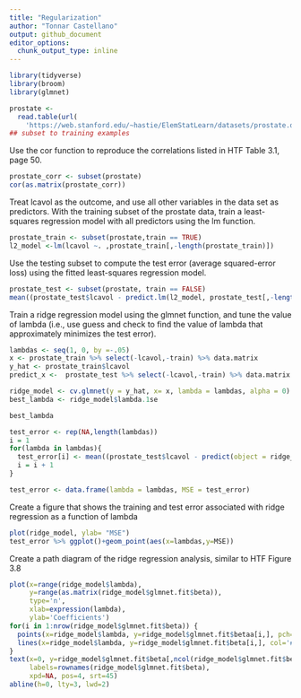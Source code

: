 ```yaml
---
title: "Regularization"
author: "Tonnar Castellano"
output: github_document
editor_options:
  chunk_output_type: inline
---
```




```r
library(tidyverse)
library(broom)
library(glmnet)
```


```r
prostate <- 
  read.table(url(
    'https://web.stanford.edu/~hastie/ElemStatLearn/datasets/prostate.data'))
## subset to training examples
```


Use the cor function to reproduce the correlations listed in HTF Table 3.1, page 50.
```r
prostate_corr <- subset(prostate)
cor(as.matrix(prostate_corr))
```

Treat lcavol as the outcome, and use all other variables in the data set as predictors.
With the training subset of the prostate data, train a least-squares regression model with all predictors using the lm function.
```r
prostate_train <- subset(prostate,train == TRUE)
l2_model <-lm(lcavol ~. ,prostate_train[,-length(prostate_train)])
```

Use the testing subset to compute the test error (average squared-error loss) using the fitted least-squares regression model.
```r
prostate_test <- subset(prostate, train == FALSE)
mean((prostate_test$lcavol - predict.lm(l2_model, prostate_test[,-length(prostate_test)]))^2)
```

Train a ridge regression model using the glmnet function, and tune the value of lambda (i.e., use guess and check to find the value of lambda that approximately minimizes the test error).
```r
lambdas <- seq(1, 0, by =-.05)
x <- prostate_train %>% select(-lcavol,-train) %>% data.matrix
y_hat <- prostate_train$lcavol
predict_x <-  prostate_test %>% select(-lcavol,-train) %>% data.matrix
```


```r
ridge_model <- cv.glmnet(y = y_hat, x= x, lambda = lambdas, alpha = 0)
best_lambda <- ridge_model$lambda.1se

best_lambda 
```


```r
test_error <- rep(NA,length(lambdas))
i = 1
for(lambda in lambdas){
  test_error[i] <- mean((prostate_test$lcavol - predict(object = ridge_model, s = lambda, newx = predict_x))^2)
  i = i + 1
}

test_error <- data.frame(lambda = lambdas, MSE = test_error)
```

Create a figure that shows the training and test error associated with ridge regression as a function of lambda
```r
plot(ridge_model, ylab= "MSE")
test_error %>% ggplot()+geom_point(aes(x=lambdas,y=MSE)) 
```

Create a path diagram of the ridge regression analysis, similar to HTF Figure 3.8
```r
plot(x=range(ridge_model$lambda),
     y=range(as.matrix(ridge_model$glmnet.fit$beta)),
     type='n',
     xlab=expression(lambda),
     ylab='Coefficients')
for(i in 1:nrow(ridge_model$glmnet.fit$beta)) {
  points(x=ridge_model$lambda, y=ridge_model$glmnet.fit$betaa[i,], pch=19, col='#00000055')
  lines(x=ridge_model$lambda, y=ridge_model$glmnet.fit$beta[i,], col='#00000055')
}
text(x=0, y=ridge_model$glmnet.fit$beta[,ncol(ridge_model$glmnet.fit$beta)], 
     labels=rownames(ridge_model$glmnet.fit$beta),
     xpd=NA, pos=4, srt=45)
abline(h=0, lty=3, lwd=2)
```

